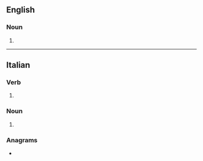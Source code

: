 ==English==

===Noun===
{{head|en|noun form}}

# {{plural of|en|arpeggio}}

----

==Italian==

===Verb===
{{head|it|verb form}}

# {{inflection of|it|arpeggiare||2|s|pres|indc|;|1//2//3|s|pres|subj|;|3|s|impr}}

===Noun===
{{head|it|noun form|g=m}}

# {{plural of|it|arpeggio}}

===Anagrams===
* {{anagrams|it|a=aeggipr|pareggi}}